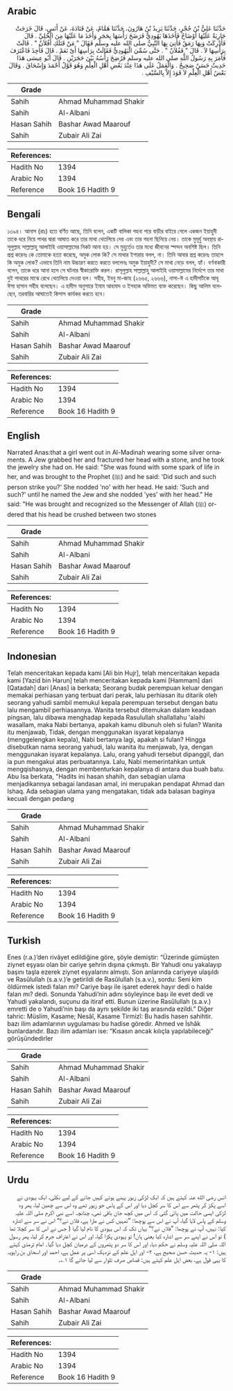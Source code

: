 ## Arabic


<div dir="rtl" lang="ar" style={{fontSize:'larger',backgroundColor:'#f8f9fa',padding:20}}>
حَدَّثَنَا عَلِيُّ بْنُ حُجْرٍ، حَدَّثَنَا يَزِيدُ بْنُ هَارُونَ، حَدَّثَنَا هَمَّامٌ، عَنْ قَتَادَةَ، عَنْ أَنَسٍ، قَالَ خَرَجَتْ جَارِيَةٌ عَلَيْهَا أَوْضَاحٌ فَأَخَذَهَا يَهُودِيٌّ فَرَضَخَ رَأْسَهَا بِحَجَرٍ وَأَخَذَ مَا عَلَيْهَا مِنَ الْحُلِيِّ ‏.‏ قَالَ فَأُدْرِكَتْ وَبِهَا رَمَقٌ فَأُتِيَ بِهَا النَّبِيُّ صلى الله عليه وسلم فَقَالَ ‏"‏ مَنْ قَتَلَكِ أَفُلاَنٌ ‏"‏ ‏.‏ قَالَتْ بِرَأْسِهَا لاَ ‏.‏ قَالَ ‏"‏ فَفُلاَنٌ ‏"‏ ‏.‏ حَتَّى سُمِّيَ الْيَهُودِيُّ فَقَالَتْ بِرَأْسِهَا أَىْ نَعَمْ ‏.‏ قَالَ فَأُخِذَ فَاعْتَرَفَ فَأَمَرَ بِهِ رَسُولُ اللَّهِ صلى الله عليه وسلم فَرُضِخَ رَأْسُهُ بَيْنَ حَجَرَيْنِ ‏.‏ قَالَ أَبُو عِيسَى هَذَا حَدِيثٌ حَسَنٌ صَحِيحٌ ‏.‏ وَالْعَمَلُ عَلَى هَذَا عِنْدَ بَعْضِ أَهْلِ الْعِلْمِ وَهُوَ قَوْلُ أَحْمَدَ وَإِسْحَاقَ ‏.‏ وَقَالَ بَعْضُ أَهْلِ الْعِلْمِ لاَ قَوَدَ إِلاَّ بِالسَّيْفِ ‏.‏
</div>
<div style={{backgroundColor:'#f8f9fa',padding:20, marginBottom: 10}}><table> <thead> <tr> <th>Grade</th> <th></th> </tr> </thead> <tbody> <tr><td>Sahih</td><td>Ahmad Muhammad Shakir</td></tr><tr><td>Sahih</td><td>Al-Albani</td></tr><tr><td>Hasan Sahih</td><td>Bashar Awad Maarouf</td></tr><tr><td>Sahih</td><td>Zubair Ali Zai</td></tr></tbody></table><table> <thead> <tr> <th>References:</th> <th></th> </tr> </thead> <tbody><tr><td>Hadith No</td><td>1394</td></tr><tr><td>Arabic No</td><td>1394</td></tr><tr><td>Reference</td><td>Book 16 Hadith 9</td></tr></tbody></table></div>

## Bengali


<div dir="ltr" lang="bn" style={{fontSize:'larger',backgroundColor:'#f8f9fa',padding:20}}>
১৩৯৪। আনাস (রাঃ) হতে বর্ণিত আছে, তিনি বলেন, একটি বালিকা গহনা পরে বাড়ীর বাইরে গেলে একজন ইয়াহুদী তাকে ধরে নিয়ে পাথর দ্বারা আঘাত করে তার মাথা থেতলিয়ে দেয় এবং তার গহনা ছিনিয়ে নেয়। তাকে মুমূর্যু অবস্থায় রাসূলুল্লাহ সাল্লাল্লাহু আলাইহি ওয়াসাল্লামের নিকট আনা হয়। সে মুহুর্তেও তার মধ্যে জীবনের স্পন্দন অবশিষ্ট ছিল। তিনি প্রশ্ন করেনঃ কে তোমাকে হত্যা করেছে, অমুক লোক কি? সে মাথার ইশারায় বলল, না। তিনি আবার প্রশ্ন করেনঃ তাহলে কি অমুক লোক? এভাবে তিনি নাম উচ্চারণ করতে করতে বললেনঃ অমুক ইয়াহুদী? সে মাথা নেড়ে বলল, হ্যাঁ। বর্ণনাকারী বলেন, তাকে ধরে আনা হলে সে ঘটনার স্বীকারোক্তি করল। রাসূলুল্লাহ সাল্লাল্লাহু আলাইহি ওয়াসাল্লামের নির্দেশে তার মাথা দুই পাথরের মাঝে রেখে থেতলিয়ে দেওয়া হল। সহীহ, ইবনু মা-জাহ (২৬৬৫, ২৬৬৬), নাসা-ঈ এ হাদীসটিকে আবূ ঈসা হাসান সহীহ বলেছেন। এ হাদীস অনুসারে ইমাম আহমাদ ও ইসহাক অভিমত ব্যক্ত করেছেন। কিছু আলিম বলেছেন, তরবারির আঘাতেই কিসাস কার্যকর করতে হবে।
</div>
<div style={{backgroundColor:'#f8f9fa',padding:20, marginBottom: 10}}><table> <thead> <tr> <th>Grade</th> <th></th> </tr> </thead> <tbody> <tr><td>Sahih</td><td>Ahmad Muhammad Shakir</td></tr><tr><td>Sahih</td><td>Al-Albani</td></tr><tr><td>Hasan Sahih</td><td>Bashar Awad Maarouf</td></tr><tr><td>Sahih</td><td>Zubair Ali Zai</td></tr></tbody></table><table> <thead> <tr> <th>References:</th> <th></th> </tr> </thead> <tbody><tr><td>Hadith No</td><td>1394</td></tr><tr><td>Arabic No</td><td>1394</td></tr><tr><td>Reference</td><td>Book 16 Hadith 9</td></tr></tbody></table></div>

## English


<div dir="ltr" lang="en" style={{fontSize:'larger',backgroundColor:'#f8f9fa',padding:20}}>
Narrated Anas:that a girl went out in Al-Madinah wearing some silver ornaments. A Jew grabbed her and fractured her head with a stone, and he took the jewelry she had on. He said: "She was found with some spark of life in her, and was brought to the Prophet (ﷺ) and he said: 'Did such and such person strike you?' She nodded 'no' with her head. He said: 'Such and such?' until he named the Jew and she nodded 'yes' with her head." He said: "He was brought and recognized so the Messenger of Allah (ﷺ) ordered that his head be crushed between two stones
</div>
<div style={{backgroundColor:'#f8f9fa',padding:20, marginBottom: 10}}><table> <thead> <tr> <th>Grade</th> <th></th> </tr> </thead> <tbody> <tr><td>Sahih</td><td>Ahmad Muhammad Shakir</td></tr><tr><td>Sahih</td><td>Al-Albani</td></tr><tr><td>Hasan Sahih</td><td>Bashar Awad Maarouf</td></tr><tr><td>Sahih</td><td>Zubair Ali Zai</td></tr></tbody></table><table> <thead> <tr> <th>References:</th> <th></th> </tr> </thead> <tbody><tr><td>Hadith No</td><td>1394</td></tr><tr><td>Arabic No</td><td>1394</td></tr><tr><td>Reference</td><td>Book 16 Hadith 9</td></tr></tbody></table></div>

## Indonesian


<div dir="ltr" lang="id" style={{fontSize:'larger',backgroundColor:'#f8f9fa',padding:20}}>
Telah menceritakan kepada kami [Ali bin Hujr], telah menceritakan kepada kami [Yazid bin Harun] telah menceritakan kepada kami [Hammam] dari [Qatadah] dari [Anas] ia berkata; Seorang budak perempuan keluar dengan memakai perhiasan yang terbuat dari perak, lalu perhiasan itu ditarik oleh seorang yahudi sambil memukul kepala perempuan tersebut dengan batu lalu mengambil perhiasannya. Wanita tersebut ditemukan dalam keadaan pingsan, lalu dibawa menghadap kepada Rasulullah shallallahu 'alaihi wasallam, maka Nabi bertanya, apakah kamu dibunuh oleh si fulan? Wanita itu menjawab, Tidak, dengan menggunakan isyarat kepalanya (menggelengkan kepala), Nabi bertanya lagi, apakah si fulan? Hingga disebutkan nama seorang yahudi, lalu wanita itu menjawab, Iya, dengan menggunakan isyarat kepalanya. Lalu, orang yahudi tersebut dipanggil, dan ia pun mengakui atas perbuatannya. Lalu, Nabi memerintahkan untuk mengqishasnya, dengan membenturkan kepalanya di antara dua buah batu. Abu Isa berkata, "Hadits ini hasan shahih, dan sebagian ulama menjadikannya sebagai landasan amal, ini merupakan pendapat Ahmad dan Ishaq. Ada sebagian ulama yang mengatakan, tidak ada balasan baginya kecuali dengan pedang
</div>
<div style={{backgroundColor:'#f8f9fa',padding:20, marginBottom: 10}}><table> <thead> <tr> <th>Grade</th> <th></th> </tr> </thead> <tbody> <tr><td>Sahih</td><td>Ahmad Muhammad Shakir</td></tr><tr><td>Sahih</td><td>Al-Albani</td></tr><tr><td>Hasan Sahih</td><td>Bashar Awad Maarouf</td></tr><tr><td>Sahih</td><td>Zubair Ali Zai</td></tr></tbody></table><table> <thead> <tr> <th>References:</th> <th></th> </tr> </thead> <tbody><tr><td>Hadith No</td><td>1394</td></tr><tr><td>Arabic No</td><td>1394</td></tr><tr><td>Reference</td><td>Book 16 Hadith 9</td></tr></tbody></table></div>

## Turkish


<div dir="ltr" lang="tr" style={{fontSize:'larger',backgroundColor:'#f8f9fa',padding:20}}>
Enes (r.a.)’den rivâyet edildiğine göre, şöyle demiştir: “Üzerinde gümüşten ziynet eşyası olan bir cariye şehrin dışına çıkmıştı. Bir Yahudi onu yakalayıp başını taşla ezerek ziynet eşyalarını almıştı. Son anlarında cariyeye ulaşıldı ve Rasûlullah (s.a.v.)’e getirildi de Rasûlullah (s.a.v.), sordu: Seni kim öldürmek istedi falan mı? Cariye başı ile işaret ederek hayır dedi o halde falan mı? dedi. Sonunda Yahudi’nin adını söyleyince başı ile evet dedi ve Yahudi yakalandı, suçunu da itiraf etti. Bunun üzerine Rasûlullah (s.a.v.) emretti de o Yahudi’nin başı da aynı şekilde iki taş arasında ezildi.” Diğer tahric: Müslim, Kasame; Nesâî, Kasame Tirmizî: Bu hadis hasen sahihtir. bazı ilim adamlarının uygulaması bu hadise göredir. Ahmed ve İshâk bunlardandır. Bazı ilim adamları ise: “Kısasın ancak kılıçla yapılabileceği” görüşündedirler
</div>
<div style={{backgroundColor:'#f8f9fa',padding:20, marginBottom: 10}}><table> <thead> <tr> <th>Grade</th> <th></th> </tr> </thead> <tbody> <tr><td>Sahih</td><td>Ahmad Muhammad Shakir</td></tr><tr><td>Sahih</td><td>Al-Albani</td></tr><tr><td>Hasan Sahih</td><td>Bashar Awad Maarouf</td></tr><tr><td>Sahih</td><td>Zubair Ali Zai</td></tr></tbody></table><table> <thead> <tr> <th>References:</th> <th></th> </tr> </thead> <tbody><tr><td>Hadith No</td><td>1394</td></tr><tr><td>Arabic No</td><td>1394</td></tr><tr><td>Reference</td><td>Book 16 Hadith 9</td></tr></tbody></table></div>

## Urdu


<div dir="rtl" lang="ur" style={{fontSize:'larger',backgroundColor:'#f8f9fa',padding:20}}>
انس رضی الله عنہ کہتے ہیں کہ ایک لڑکی زیور پہنے ہوئے کہیں جانے کے لیے نکلی، ایک یہودی نے اسے پکڑ کر پتھر سے اس کا سر کچل دیا اور اس کے پاس جو زیور تھے وہ اس سے چھین لیا، پھر وہ لڑکی ایسی حالت میں پائی گئی کہ اس میں کچھ جان باقی تھی، چنانچہ اسے نبی اکرم صلی اللہ علیہ وسلم کے پاس لایا گیا، آپ نے اس سے پوچھا: ”تمہیں کس نے مارا ہے، فلاں نے؟“ اس نے سر سے اشارہ کیا: نہیں، آپ نے پوچھا: ”فلاں نے؟“ یہاں تک کہ اس یہودی کا نام لیا گیا ( جس نے اس کا سر کچلا تھا ) تو اس نے اپنے سر سے اشارہ کیا یعنی ہاں! تو یہودی پکڑا گیا، اور اس نے اعتراف جرم کر لیا، پھر رسول اللہ صلی اللہ علیہ وسلم نے حکم دیا، اور اس کا سر دو پتھروں کے درمیان کچل دیا گیا۔ امام ترمذی کہتے ہیں: ۱- یہ حدیث حسن صحیح ہے، ۲- اور اہل علم کے نزدیک اسی پر عمل ہے، احمد اور اسحاق بن راہویہ کا یہی قول ہے، بعض اہل علم کہتے ہیں: قصاص صرف تلوار سے لیا جائے گا ۱؎۔
</div>
<div style={{backgroundColor:'#f8f9fa',padding:20, marginBottom: 10}}><table> <thead> <tr> <th>Grade</th> <th></th> </tr> </thead> <tbody> <tr><td>Sahih</td><td>Ahmad Muhammad Shakir</td></tr><tr><td>Sahih</td><td>Al-Albani</td></tr><tr><td>Hasan Sahih</td><td>Bashar Awad Maarouf</td></tr><tr><td>Sahih</td><td>Zubair Ali Zai</td></tr></tbody></table><table> <thead> <tr> <th>References:</th> <th></th> </tr> </thead> <tbody><tr><td>Hadith No</td><td>1394</td></tr><tr><td>Arabic No</td><td>1394</td></tr><tr><td>Reference</td><td>Book 16 Hadith 9</td></tr></tbody></table></div>